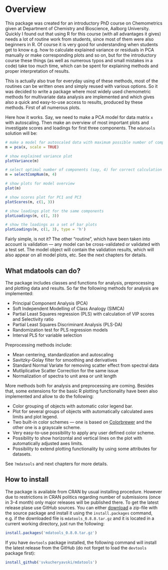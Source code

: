 # Overview {-}

This package was created for an introductory PhD course on Chemometrics given at Department of Chemistry and Bioscience, Aalborg University. Quickly I found out that using R for this course (with all advantages it gives) needs a lot of routine work from students, since most of them were also beginners in R. Of course it is very good for understanding when students get to know e.g. how to calculate explained variance or residuals in PCA manually or make corresponding plots and so on, but for the introductory course these things (as well as numerous typos and small mistakes in a code) take too much time, which can be spent for explaining methods and proper interpretation of results.

This is actually also true for everyday using of these methods, most of the routines can be written ones and simply reused with various options. So it was decided to write a package where most widely used chemometric methods for multivariate data analysis are implemented and which gives also a quick and easy-to-use access to results, produced by these methods. First of all numerous plots.

Here how it works. Say, we need to make a PCA model for data matrix `x` with autoscaling. Then make an overview of most important plots and investigate scores and loadings for first three components. The `mdatools` solution will be:

```r
# make a model for autoscaled data with maximum possible number of components 
m = pca(x, scale = TRUE)

# show explained variance plot
plotVariance(m)

# select optimal number of components (say, 4) for correct calculation of residuals
m = selectCompNum(m, 4)

# show plots for model overview
plot(m)

# show scores plot for PC1 and PC3
plotScores(m, c(1, 3))

# show loadings plot for the same components
plotLoadings(m, c(1, 3))

# show the loadings as a set of bar plots
plotLoadings(m, c(1, 3), type = 'h')
```

Fairly simple, is not it? The other "routine", which have been taken into account is validation — any model can be cross-validated or validated with a test set. The model object will contain the validation results, which will also appear on all model plots, etc. See the next chapters for details.

## What mdatools can do? {-}

The package includes classes and functions for analysis, preprocessing and plotting data and results. So far the following methods for analysis are implemented:

* Principal Component Analysis (PCA)
* Soft Independent Modelling of Class Analogy (SIMCA)
* Partial Least Squares regression (PLS) with calculation of VIP scores and Selectivity ratio
* Partial Least Squares Discriminant Analysis (PLS-DA)
* Randomization test for PLS regression models
* Interval PLS for variable selection

Preprocessing methods include:

* Mean centering, standardization and autoscaling
* Savitzky-Golay filter for smoothing and derivatives
* Standard Normal Variate for removing scatter effect from spectral data
* Mutliplicative Scatter Correction for the same issue
* Normalization of spectra to unit area or unit length

More methods both for analysis and preprocessing are coming. Besides that, some extensions for the basic R plotting functionality have been also implemented and allow to do the following:

* Color grouping of objects with automatic color legend bar.
* Plot for several groups of objects with automatically calculated axes limits and plot legend.
* Two built-in color schemes — one is based on [Colorbrewer](http://colorbrewer2.org/) and the other one is a grayscale scheme.
* Very easy-to-use possibility to apply any user defined color scheme.  
* Possibility to show horizontal and vertical lines on the plot with automatically adjusted axes limits.
* Possibility to extend plotting functionality by using some attributes for datasets.

See `?mdatools` and next chapters for more details.

## How to install {-}

The package is available from CRAN by usual installing procedure. However due to restrictions in CRAN politics regarding number of submissions (once in 3-4 month) only major releases will be published there. To get the latest release plase use GitHub sources. You can either [download](https://github.com/svkucheryavski/mdatools/releases) a zip-file with the source package and install it using the `install.packages` command, e.g. if the downloaded file is `mdatools_0.8.0.tar.gz` and it is located in a current working directory, just run the following:

```r
install.packages('mdatools_0.8.0.tar.gz')
```

If you have `devtools` package installed, the following command will install the latest release from the GitHub (do not forget to load the `devtools` package first):

```r
install_github('svkucheryavski/mdatools')
```

